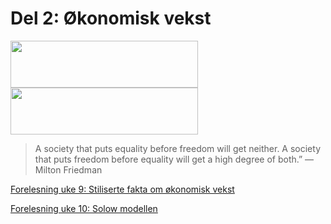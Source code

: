 <!--
---
output: html_notebook
---
-->
# Del 2: Økonomisk vekst
<img id='grere' src="bilder/poverty.jpg" height="75px" width="300px" />
<img id='grede' src="bilder/growth.jpg" height="75px" width="300px" />

> A society that puts equality before freedom will get neither. A society that puts freedom before equality will get a high degree of both.” 
― Milton Friedman

[Forelesning uke 9: Stiliserte fakta om økonomisk vekst](presentasjoner/pres_del2.html)

[Forelesning uke 10: Solow modellen](presentasjoner/pres_del2.html#5)

<!--

[Forelesning uke 10: Solow-Modellen for økonomisk vekst]()

-->

